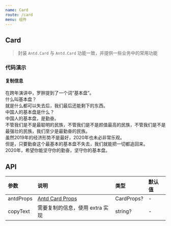 ```yaml
---
name: Card
route: /card
menu: 组件
---
```



## Card

> 封装 `Antd.Card` 与 `Antd.Card` 功能一致，并提供一些业务中的常用功能

### 代码演示

#### 复制信息

<Playground>
    <Card
      antdProps={{ bordered: true, title: 'Card Title' }}
      copyText="打开支付宝首页搜“681424595”领红包，领到大红包的小伙伴赶紧使用哦！"
    >
        在跨年演讲中，罗胖提到了一个词“基本盘”。
        <br/>
        什么叫基本盘？
        <br/>
        就是什么都可以失去后，我们最后还能剩下的东西。
        <br/>
        中国人的基本盘是什么？
        <br/>
        中国人的基本盘，是勤奋。
        <br/>
        不管我们是不是最聪明的民族，不管我们是不是颜值最高的民族，不管我们是不是最强壮的民族，我们至少是最勤奋的民族。
        <br/>
        虽然2019年的经济形势不是最好，2020年也未必非常乐观。
        <br/>
        但是，只要勤奋这个最基本的基本盘不失去，我们就能把一切都追回来。
        <br/>
        2020年，希望你能坚守你的勤奋，坚守你的基本盘。
    </Card>
</Playground>

## API

|参数|说明|类型|默认值|
|:--|:--|:--|:--|
|antdProps|[Antd Card Props](https://ant.design/components/card-cn/)|CardProps?|-|
|copyText|需要复制的信息，使用 extra 实现|string?|-|
